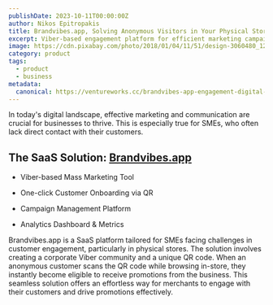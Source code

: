 ```yaml
---
publishDate: 2023-10-11T00:00:00Z
author: Nikos Epitropakis
title: Brandvibes.app, Solving Anonymous Visitors in Your Physical Store
excerpt: Viber-based engagement platform for efficient marketing campaigns, facilitating seamless communication with a wide audience.
image: https://cdn.pixabay.com/photo/2018/01/04/11/51/design-3060480_1280.jpg
category: product
tags:
  - product
  - business
metadata:
  canonical: https://ventureworks.cc/brandvibes-app-engagement-digital-platform
---
```


In today's digital landscape, effective marketing and communication are crucial for businesses to thrive. This is especially true for SMEs, who often lack direct contact with their customers.

## The SaaS Solution: [Brandvibes.app](https://brandvibes.app/)

- Viber-based Mass Marketing Tool

- One-click Customer Onboarding via QR

- Campaign Management Platform

- Analytics Dashboard & Metrics


Brandvibes.app is a SaaS platform tailored for SMEs facing challenges in customer engagement, particularly in physical stores. The solution involves creating a corporate Viber community and a unique QR code. When an anonymous customer scans the QR code while browsing in-store, they instantly become eligible to receive promotions from the business. This seamless solution offers an effortless way for merchants to engage with their customers and drive promotions effectively.